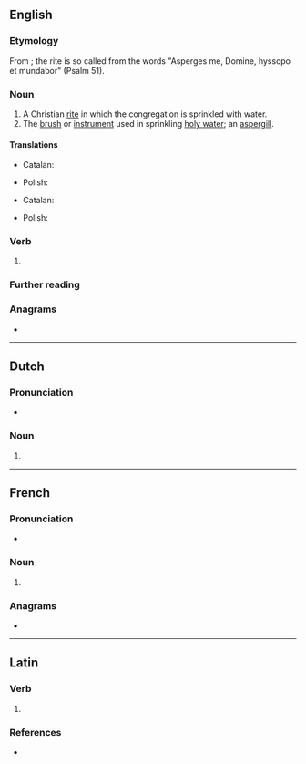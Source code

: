 {{also|asparges|aspergés}}
==English==

===Etymology===
From {{der|en|la|aspergō||to sprinkle}}; the rite is so called from the words "Asperges me, Domine, hyssopo et mundabor" (Psalm 51).

===Noun===
{{en-noun|?}}

# A Christian [[rite]] in which the congregation is sprinkled with water.
# The [[brush]] or [[instrument]] used in sprinkling [[holy water]]; an [[aspergill]].

====Translations====
{{trans-top|Christian rite}}
* Catalan: {{t|ca|asperges|m-p}}
{{trans-mid}}
* Polish: {{t|pl|aspersja|f}}
{{trans-bottom}}

{{trans-top|instrument}}
* Catalan: {{t|ca|asperges|m-p}}
{{trans-mid}}
* Polish: {{t+|pl|kropidło|n}}
{{trans-bottom}}

===Verb===
{{head|en|verb form}}

# {{en-third-person singular of|asperge}}

===Further reading===
{{pedia}}

===Anagrams===
* {{anagrams|en|a=aeegprss|Grapeses|presages|sperages}}

----

==Dutch==

===Pronunciation===
* {{audio|nl|Nl-asperges.ogg|Audio}}

===Noun===
{{head|nl|noun form}}

# {{nl-noun form of|pl|asperge}}

----

==French==

===Pronunciation===
* {{audio|fr|LL-Q150 (fra)-Ltrlg-asperges.wav|Audio}}

===Noun===
{{head|fr|noun form|g=f}}

# {{plural of|fr|asperge}}

===Anagrams===
* {{l|fr|présages}}

----

==Latin==

===Verb===
{{la-verb-form|aspergēs}}

# {{inflection of|la|aspergō||2|s|futr|actv|indc}}

===References===
* {{R:du Cange}}